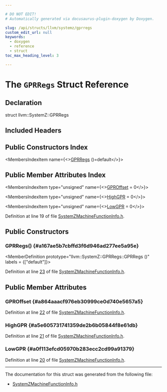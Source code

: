 ```yaml
---

# DO NOT EDIT!
# Automatically generated via docusaurus-plugin-doxygen by Doxygen.

slug: /api/structs/llvm/systemz/gprregs
custom_edit_url: null
keywords:
  - doxygen
  - reference
  - struct
toc_max_heading_level: 3

---
```





# The `GPRRegs` Struct Reference

<DoxygenPage pluginConfig={pluginConfig}>



## Declaration

<CodeBlock>struct llvm::SystemZ::GPRRegs</CodeBlock>

## Included Headers

<IncludesList>
<IncludesListItem
  filePath="Target/SystemZ/SystemZMachineFunctionInfo.h"
  permalink="/docs/api/files/lib/lib/target/lib/target/systemz/systemzmachinefunctioninfo-h"
  isLocal="true" />
</IncludesList>

## Public Constructors Index

<MembersIndex>

<MembersIndexItem
  name={<><a href="#a167ae5b7cbffd3f6d946ad277ee5a95e">GPRRegs</a> ()=default</>}>
</MembersIndexItem>

</MembersIndex>

## Public Member Attributes Index

<MembersIndex>

<MembersIndexItem
  type="unsigned"
  name={<><a href="#a864aaacf976eb30999ce0d740e5657a5">GPROffset</a> = 0</>}>
</MembersIndexItem>

<MembersIndexItem
  type="unsigned"
  name={<><a href="#a5e605731741359de2b6b05844f8e61db">HighGPR</a> = 0</>}>
</MembersIndexItem>

<MembersIndexItem
  type="unsigned"
  name={<><a href="#a0f113efcd05970b283ecc2cd99a91379">LowGPR</a> = 0</>}>
</MembersIndexItem>

</MembersIndex>


Definition at line 19 of file <a href="/docs/api/files/lib/lib/target/lib/target/systemz/systemzmachinefunctioninfo-h">SystemZMachineFunctionInfo.h</a>.

<SectionDefinition>

## Public Constructors

### GPRRegs() {#a167ae5b7cbffd3f6d946ad277ee5a95e}

<MemberDefinition
  prototype="llvm::SystemZ::GPRRegs::GPRRegs ()"
  labels = {["default"]}>

Definition at line <a href="/docs/api/files/lib/lib/target/lib/target/systemz/systemzmachinefunctioninfo-h/#l00023">23</a> of file <a href="/docs/api/files/lib/lib/target/lib/target/systemz/systemzmachinefunctioninfo-h">SystemZMachineFunctionInfo.h</a>.
</MemberDefinition>

</SectionDefinition>

<SectionDefinition>

## Public Member Attributes

### GPROffset {#a864aaacf976eb30999ce0d740e5657a5}

<MemberDefinition
  prototype="unsigned llvm::SystemZ::GPRRegs::GPROffset = 0">

Definition at line <a href="/docs/api/files/lib/lib/target/lib/target/systemz/systemzmachinefunctioninfo-h/#l00022">22</a> of file <a href="/docs/api/files/lib/lib/target/lib/target/systemz/systemzmachinefunctioninfo-h">SystemZMachineFunctionInfo.h</a>.
</MemberDefinition>

### HighGPR {#a5e605731741359de2b6b05844f8e61db}

<MemberDefinition
  prototype="unsigned llvm::SystemZ::GPRRegs::HighGPR = 0">

Definition at line <a href="/docs/api/files/lib/lib/target/lib/target/systemz/systemzmachinefunctioninfo-h/#l00021">21</a> of file <a href="/docs/api/files/lib/lib/target/lib/target/systemz/systemzmachinefunctioninfo-h">SystemZMachineFunctionInfo.h</a>.
</MemberDefinition>

### LowGPR {#a0f113efcd05970b283ecc2cd99a91379}

<MemberDefinition
  prototype="unsigned llvm::SystemZ::GPRRegs::LowGPR = 0">

Definition at line <a href="/docs/api/files/lib/lib/target/lib/target/systemz/systemzmachinefunctioninfo-h/#l00020">20</a> of file <a href="/docs/api/files/lib/lib/target/lib/target/systemz/systemzmachinefunctioninfo-h">SystemZMachineFunctionInfo.h</a>.
</MemberDefinition>

</SectionDefinition>

<hr/>

The documentation for this struct was generated from the following file:

<ul>
<li><a href="/docs/api/files/lib/lib/target/lib/target/systemz/systemzmachinefunctioninfo-h">SystemZMachineFunctionInfo.h</a></li>
</ul>

</DoxygenPage>
